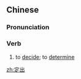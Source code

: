 ==Chinese==
{{zh-forms}}

===Pronunciation===
{{zh-pron
|m=dìngchū
|h=pfs=thin-chhut
|mn=tēng-chhut
|cat=v
}}

===Verb===
{{zh-verb}}

# to [[decide]]; to [[determine]]

[[zh:定出]]